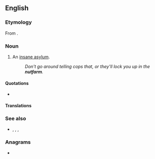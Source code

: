 ==English==

===Etymology===
From {{compound|en|nut|t1=insane person|farm}}.

===Noun===
{{en-noun}}

# {{lb|en|informal}} An [[insane asylum]].
#: ''Don't go around telling cops that, or they'll lock you up in the '''nutfarm'''.''

====Quotations====
* {{seeCites|lang=en}}

====Translations====
{{trans-see|informal term for lunatic asylum|madhouse}}

===See also===
* {{sense|lunatic asylum}} {{l|en|nuthouse}}, {{l|en|insane asylum}}, {{l|en|funny farm}}, {{l|en|mental hospital}}

===Anagrams===
* {{anagrams|en|a=afmnrtu|turfman}}